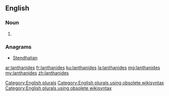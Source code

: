 ==English==

===Noun===
{{head|en}}

# {{plural of|lanthanide}}

===Anagrams===
* [[Stendhalian#English|Stendhalian]]

[[Category:English plurals]][[Category:English plurals using obsolete wikisyntax]][[Category:English plurals using obsolete wikisyntax]]

[[ar:lanthanides]]
[[fr:lanthanides]]
[[ku:lanthanides]]
[[la:lanthanides]]
[[mg:lanthanides]]
[[my:lanthanides]]
[[zh:lanthanides]]